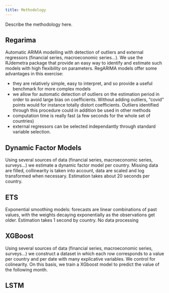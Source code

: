 ```yaml
---
title: Methodology
---
```


Describe the methodology here.

## Regarima

Automatic ARIMA modelling with detection of outliers and external regressors (financial series, macroeconomic series...). We use the RJdemetra package that provide an easy way to identify and estimate such models with high flexibility on parameters. RegARIMA models offer some advantages in this exercise:

-   they are relatively simple, easy to interpret, and so provide a useful benchmark for more complex models
-   we allow for automatic detection of outliers on the estimation period in order to avoid large bias on coefficients. Without adding outliers, "covid" points would for instance totally distort coefficients. Outliers identified through this procedure could in addition be used in other methods
-   computation time is really fast (a few seconds for the whole set of countries)
-   external regressors can be selected independantly through standard variable selection.

## Dynamic Factor Models

Using several sources of data (financial series, macroeconomic series, surveys...) we estimate a dynamic factor model per country. Missing data are filled, collinearity is taken into account, data are scaled and log transformed when necessary. Estimation takes about 20 seconds per country.

## ETS

Exponential smoothing models: forecasts are linear combinations of past values, with the weights decaying exponentially as the observations get older. Estimation takes 1 second by country. No data processing

## XGBoost

Using several sources of data (financial series, macroeconomic series, surveys...) we construct a dataset in which each row corresponds to a value per country and per date with many explicative variables. We control for colinearity. On this basis, we train a XGboost model to predict the value of the following month.

## LSTM
